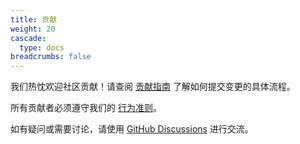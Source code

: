 ```yaml
---
title: 贡献
weight: 20
cascade:
  type: docs
breadcrumbs: false
---
```


我们热忱欢迎社区贡献！请查阅
[贡献指南](https://github.com/modelcontextprotocol/specification/blob/main/CONTRIBUTING.md)
了解如何提交变更的具体流程。

所有贡献者必须遵守我们的
[行为准则](https://github.com/modelcontextprotocol/specification/blob/main/CODE_OF_CONDUCT.md)。

如有疑问或需要讨论，请使用
[GitHub Discussions](https://github.com/modelcontextprotocol/specification/discussions)
进行交流。